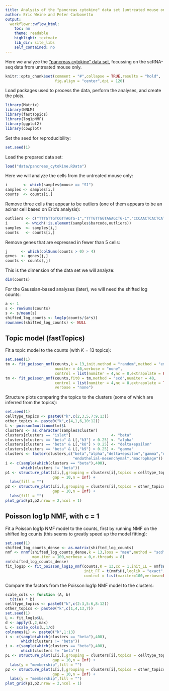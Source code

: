 ```yaml
---
title: Analysis of the "pancreas cytokine" data set (untreated mouse only) using the Poisson log1p NMF model
author: Eric Weine and Peter Carbonetto
output:
  workflowr::wflow_html:
    toc: no
    theme: readable
    highlight: textmate
    lib_dir: site_libs
    self_contained: no
---
```


Here we analyze the
["pancreas cytokine" data set](pancreas_cytokine.html), focussing on
the scRNA-seq data from untreated mouse only.

```r
knitr::opts_chunk$set(comment = "#",collapse = TRUE,results = "hold",
                      fig.align = "center",dpi = 120)
```

Load packages used to process the data, perform the analyses, and
create the plots.

```r
library(Matrix)
library(NNLM)
library(fastTopics)
library(log1pNMF)
library(ggplot2)
library(cowplot)
```

Set the seed for reproducibility:

```r
set.seed(1)
```

Load the prepared data set:

```r
load("data/pancreas_cytokine.RData")
```

Here we will analyze the cells from the untreated mouse only:

```r
i       <- which(samples$mouse == "S1")
samples <- samples[i,]
counts  <- counts[i,]
```

Remove three cells that appear to be outliers (one of them appears to
be an acinar cell based on Eric's analysis):

```r
outliers <- c("TTTGTTGTCGTTAGTG-1","TTTGTTGGTAGAGCTG-1","CCCAACTCACTCATAG-1")
i        <- which(!is.element(samples$barcode,outliers))
samples  <- samples[i,]
counts   <- counts[i,]
```

Remove genes that are expressed in fewer than 5 cells:

```r
j      <- which(colSums(counts > 0) > 4)
genes  <- genes[j,]
counts <- counts[,j]
```

This is the dimension of the data set we will analyze:

```r
dim(counts)
```

For the Gaussian-based analyses (later), we will need the shifted log
counts:

```r
a <- 1
s <- rowSums(counts)
s <- s/mean(s)
shifted_log_counts <- log1p(counts/(a*s))
rownames(shifted_log_counts) <- NULL
```

## Topic model (fastTopics)

Fit a topic model to the counts (with $K = 13$ topics):

```r
set.seed(1)
tm <- fit_poisson_nmf(counts,k = 13,init.method = "random",method = "em",
                      numiter = 40,verbose = "none",
					  control = list(numiter = 4,nc = 8,extrapolate = FALSE))
tm <- fit_poisson_nmf(counts,fit0 = tm,method = "scd",numiter = 40,
                      control = list(numiter = 4,nc = 8,extrapolate = TRUE),
					  verbose = "none")
```

Structure plots comparing the topics to the clusters (some of which
are inferred from the topics):

```r
set.seed(1)
celltype_topics <- paste0("k",c(2,3,5,7:9,13))
other_topics <- paste0("k",c(4,1,6,10:12))
L <- poisson2multinom(tm)$L
clusters <- as.character(samples$cluster)
clusters[clusters == "islet"]                  <- "beta"
clusters[clusters == "beta" & L[,"k3"] > 0.25] <- "alpha"
clusters[clusters == "beta" & L[,"k8"] > 0.25] <- "delta+epsilon"
clusters[clusters == "beta" & L[,"k9"] > 0.25] <- "gamma"
clusters <- factor(clusters,c("beta","alpha","delta+epsilon","gamma","duct",
                              "endothelial-mesenchymal","macrophage"))
i <- c(sample(which(clusters == "beta"),400),
       which(clusters != "beta"))
p1 <- structure_plot(L[i,],grouping = clusters[i],topics = celltype_topics,
                     gap = 10,n = Inf) +
  labs(fill = "")
p2 <- structure_plot(L[i,],grouping = clusters[i],topics = other_topics,
                     gap = 10,n = Inf) +
  labs(fill = "")
plot_grid(p1,p2,nrow = 2,ncol = 1)
```

## Poisson log1p NMF, with c = 1

Fit a Poisson log1p NMF model to the counts, first by running NMF on
the shifted log counts (this seems to greatly speed up the model
fitting):

```r
set.seed(1)
shifted_log_counts_dense <- as.matrix(shifted_log_counts)
nmf <- nnmf(shifted_log_counts_dense,k = 13,loss = "mse",method = "scd",
            max.iter = 100,verbose = 0,n.threads = 8)
rm(shifted_log_counts_dense)
fit_log1p <- fit_poisson_log1p_nmf(counts,K = 13,cc = 1,init_LL = nmf$W,
                                   init_FF = t(nmf$H),loglik = "exact",
                                   control = list(maxiter=100,verbose=FALSE))
```

Compare the factors from the Poisson log1p NMF model to the clusters:

```r
scale_cols <- function (A, b)
  t(t(A) * b)
celltype_topics <- paste0("k",c(2:3,5:6,8:12))
other_topics <- paste0("k",c(1,4,13,7))
set.seed(1)
L <- fit_log1p$LL
d <- apply(L,2,max)
L <- scale_cols(L,1/d)
colnames(L) <- paste0("k",1:13)
i <- c(sample(which(clusters == "beta"),400),
       which(clusters != "beta"))
i <- c(sample(which(clusters == "beta"),400),
       which(clusters != "beta"))
p1 <- structure_plot(L[i,],grouping = clusters[i],topics = celltype_topics,
                     gap = 10,n = Inf) +
  labs(y = "membership",fill = "")					
p2 <- structure_plot(L[i,],grouping = clusters[i],topics = other_topics,
                     gap = 10,n = Inf) +
  labs(y = "membership",fill = "")
plot_grid(p1,p2,nrow = 2,ncol = 1)
```
